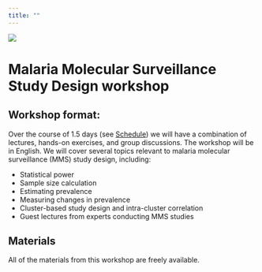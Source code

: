```yaml
---
title: ""
---
```


![](img/Pre-ASTMH workshop.png)

# Malaria Molecular Surveillance Study Design workshop

## Workshop format: 

Over the course of 1.5 days (see [Schedule](schedule.qmd)) we will have a combination of lectures, hands-on exercises, and group discussions. The workshop will be in English. We will cover several topics relevant to malaria molecular surveillance (MMS) study design, including:

- Statistical power
- Sample size calculation
- Estimating prevalence
- Measuring changes in prevalence
- Cluster-based study design and intra-cluster correlation
- Guest lectures from experts conducting MMS studies

## Materials
All of the materials from this workshop are freely available. 
